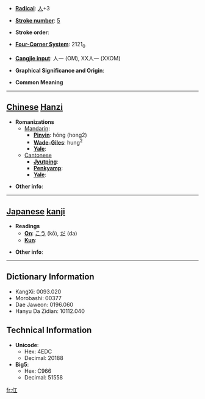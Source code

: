 * '''[[Wiktionary:Chinese radical index| Radical]]''': [[Wiktionary:Chinese radical index 人|人]]+3

* '''[[Wiktionary:Chinese total strokes index|Stroke number]]''': [[Wiktionary:Chinese total strokes index 5|5]]

* '''Stroke order''': 

* '''[[Wiktionary:Chinese four corner index|Four-Corner System]]''': 2121<sub>0</sub>

* '''[[Wiktionary:Chinese Cangjie index|Cangjie input]]''': 人一 (OM), XX人一 (XXOM)

* '''Graphical Significance and Origin''': 

* '''Common Meaning'''

----

== [[Chinese]] [[Hanzi]] ==

* '''Romanizations'''
** [[Mandarin]]:
*** '''[[Pinyin]]''': hóng (hong2)
*** '''[[Wade-Giles]]''': hung<sup>2</sup>
*** '''[[Yale]]''': 
**[[Cantonese]]
***'''[[Jyutping]]''':
***'''[[Penkyamp]]''': 
***'''[[Yale]]''': 

* '''Other info''': 

----

== [[Japanese]] [[kanji]] ==

* '''Readings'''
** '''[[On]]''': [[こう]] (kō), [[だ]] (da)
** '''[[Kun]]''': 

* '''Other info''':  

----

== Dictionary Information ==

* KangXi: 0093.020
* Morobashi: 00377
* Dae Jaweon: 0196.060
* Hanyu Da Zidian: 10112.040

== Technical Information ==

* '''Unicode''':
** Hex: 4EDC
** Decimal: 20188
* '''Big5''':
** Hex: C966
** Decimal: 51558

[[fr:仜]]